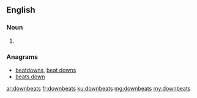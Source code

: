 ==English==

===Noun===
{{head|en|plural}}

# {{plural of|downbeat|lang=en|nocat=1}}

===Anagrams===
* [[beatdowns#English|beatdowns]], [[beat downs#English|beat downs]]
* [[beats down#English|beats down]]

[[ar:downbeats]]
[[fr:downbeats]]
[[ku:downbeats]]
[[mg:downbeats]]
[[my:downbeats]]